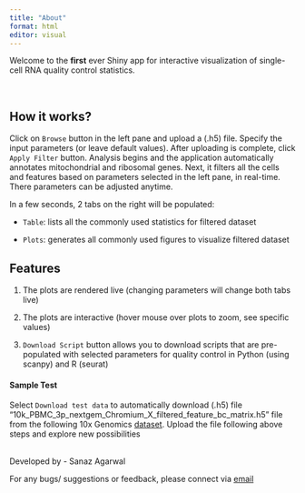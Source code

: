 ```yaml
---
title: "About"
format: html
editor: visual
---
```


Welcome to the **first** ever Shiny app for interactive visualization of single-cell RNA quality control statistics.

<br>
 
## How it works?

Click on `Browse` button in the left pane and upload a (.h5) file. Specify the input parameters (or leave default values). After uploading is complete, click `Apply Filter` button. Analysis begins and the application automatically annotates mitochondrial and ribosomal genes. Next, it filters all the cells and features based on parameters selected in the left pane, in real-time. There parameters can be adjusted anytime.

In a few seconds, 2 tabs on the right will be populated:

-   `Table`: lists all the commonly used statistics for filtered dataset

-   `Plots`: generates all commonly used figures to visualize filtered dataset

## Features

1.  The plots are rendered live (changing parameters will change both tabs live)

2.  The plots are interactive (hover mouse over plots to zoom, see specific values)

3.  `Download Script` button allows you to download scripts that are pre-populated with selected parameters for quality control in Python (using scanpy) and R (seurat)

#### Sample Test

Select `Download test data` to automatically download (.h5) file "10k_PBMC_3p_nextgem_Chromium_X_filtered_feature_bc_matrix.h5" file from the following 10x Genomics [dataset](https://www.10xgenomics.com/datasets/10k-human-pbmcs-3-ht-v3-1-chromium-x-3-1-high). Upload the file following above steps and explore new possibilities

<br> Developed by - Sanaz Agarwal

For any bugs/ suggestions or feedback, please connect via [email](mailto:sanazagarwal99@gmail.com)
